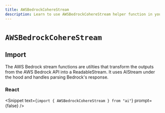 ```yaml
---
title: AWSBedrockCohereStream
description: Learn to use AWSBedrockCohereStream helper function in your application.
---
```


# `AWSBedrockCohereStream`

## Import

The AWS Bedrock stream functions are utilties that transform the outputs from the AWS Bedrock API into a ReadableStream. It uses AIStream under the hood and handles parsing Bedrock's response.

### React

<Snippet text={`import { AWSBedrockCohereStream } from "ai"`} prompt={false} />

<ReferenceTable packageName="streams" functionName="AWSBedrockCohereStream" />
